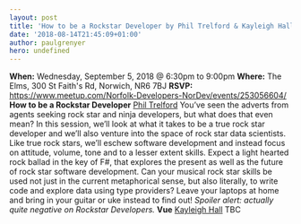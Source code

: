 ```yaml
---
layout: post
title: 'How to be a Rockstar Developer by Phil Trelford & Kayleigh Hall on Vue'
date: '2018-08-14T21:45:09+01:00'
author: paulgrenyer
hero: undefined
---
```




**When:** Wednesday, September 5, 2018 @ 6:30pm to 9:00pm **Where:** The Elms, 300 St Faith's Rd, Norwich, NR6 7BJ **RSVP:** <https://www.meetup.com/Norfolk-Developers-NorDev/events/253056604/> **How to be a Rockstar Developer** [Phil Trelford](https://www.linkedin.com/in/philliptrelford/) You’ve seen the adverts from agents seeking rock star and ninja developers, but what does that even mean? In this session, we’ll look at what it takes to be a true rock star developer and we’ll also venture into the space of rock star data scientists. Like true rock stars, we’ll eschew software development and instead focus on attitude, volume, tone and to a lesser extent skills. Expect a light hearted rock ballad in the key of F#, that explores the present as well as the future of rock star software development. Can your musical rock star skills be used not just in the current metaphorical sense, but also literally, to write code and explore data using type providers? Leave your laptops at home and bring in your guitar or uke instead to find out! _Spoiler alert: actually quite negative on Rockstar Developers._ **Vue** [Kayleigh Hall](https://www.linkedin.com/in/kayleigh-hall-35157614) TBC
